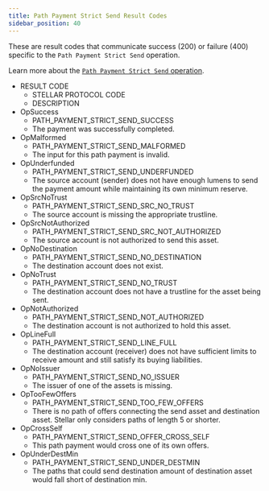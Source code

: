 ```yaml
---
title: Path Payment Strict Send Result Codes
sidebar_position: 40
---
```



These are result codes that communicate success (200) or failure (400) specific to the `Path Payment Strict Send` operation.

Learn more about the [`Path Payment Strict Send` operation](/docs/fundamentals-and-concepts/list-of-operations#path-payment-strict-send).

<AttributeTable>

- RESULT CODE
  - STELLAR PROTOCOL CODE
  - DESCRIPTION
- OpSuccess
  - PATH_PAYMENT_STRICT_SEND_SUCCESS
  - The payment was successfully completed.
- OpMalformed
  - PATH_PAYMENT_STRICT_SEND_MALFORMED
  - The input for this path payment is invalid.
- OpUnderfunded
  - PATH_PAYMENT_STRICT_SEND_UNDERFUNDED
  - The source account (sender) does not have enough lumens to send the payment amount while maintaining its own minimum reserve.
- OpSrcNoTrust
  - PATH_PAYMENT_STRICT_SEND_SRC_NO_TRUST
  - The source account is missing the appropriate trustline.
- OpSrcNotAuthorized
  - PATH_PAYMENT_STRICT_SEND_SRC_NOT_AUTHORIZED
  - The source account is not authorized to send this asset.
- OpNoDestination
  - PATH_PAYMENT_STRICT_SEND_NO_DESTINATION
  - The destination account does not exist.
- OpNoTrust
  - PATH_PAYMENT_STRICT_SEND_NO_TRUST
  - The destination account does not have a trustline for the asset being sent.
- OpNotAuthorized
  - PATH_PAYMENT_STRICT_SEND_NOT_AUTHORIZED
  - The destination account is not authorized to hold this asset.
- OpLineFull
  - PATH_PAYMENT_STRICT_SEND_LINE_FULL
  - The destination account (receiver) does not have sufficient limits to receive amount and still satisfy its buying liabilities.
- OpNoIssuer
  - PATH_PAYMENT_STRICT_SEND_NO_ISSUER
  - The issuer of one of the assets is missing.
- OpTooFewOffers
  - PATH_PAYMENT_STRICT_SEND_TOO_FEW_OFFERS
  - There is no path of offers connecting the send asset and destination asset. Stellar only considers paths of length 5 or shorter.
- OpCrossSelf
  - PATH_PAYMENT_STRICT_SEND_OFFER_CROSS_SELF
  - This path payment would cross one of its own offers.
- OpUnderDestMin
  - PATH_PAYMENT_STRICT_SEND_UNDER_DESTMIN
  - The paths that could send destination amount of destination asset would fall short of destination min.

</AttributeTable>
